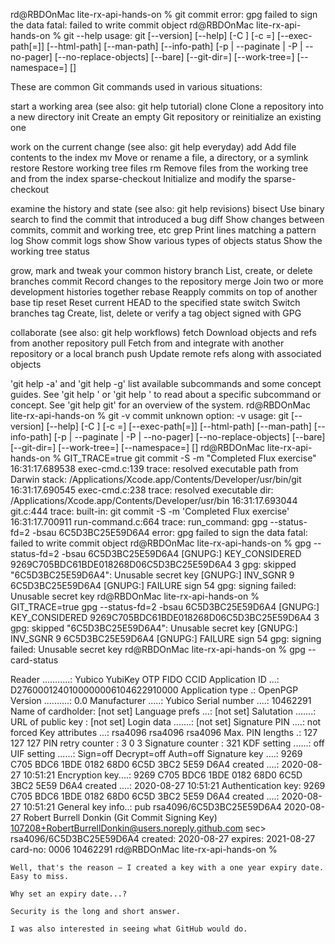 rd@RBDOnMac lite-rx-api-hands-on % git commit
error: gpg failed to sign the data
fatal: failed to write commit object
rd@RBDOnMac lite-rx-api-hands-on % git --help
usage: git [--version] [--help] [-C <path>] [-c <name>=<value>]
[--exec-path[=<path>]] [--html-path] [--man-path] [--info-path]
[-p | --paginate | -P | --no-pager] [--no-replace-objects] [--bare]
[--git-dir=<path>] [--work-tree=<path>] [--namespace=<name>]
<command> [<args>]

These are common Git commands used in various situations:

start a working area (see also: git help tutorial)
clone             Clone a repository into a new directory
init              Create an empty Git repository or reinitialize an existing one

work on the current change (see also: git help everyday)
add               Add file contents to the index
mv                Move or rename a file, a directory, or a symlink
restore           Restore working tree files
rm                Remove files from the working tree and from the index
sparse-checkout   Initialize and modify the sparse-checkout

examine the history and state (see also: git help revisions)
bisect            Use binary search to find the commit that introduced a bug
diff              Show changes between commits, commit and working tree, etc
grep              Print lines matching a pattern
log               Show commit logs
show              Show various types of objects
status            Show the working tree status

grow, mark and tweak your common history
branch            List, create, or delete branches
commit            Record changes to the repository
merge             Join two or more development histories together
rebase            Reapply commits on top of another base tip
reset             Reset current HEAD to the specified state
switch            Switch branches
tag               Create, list, delete or verify a tag object signed with GPG

collaborate (see also: git help workflows)
fetch             Download objects and refs from another repository
pull              Fetch from and integrate with another repository or a local branch
push              Update remote refs along with associated objects

'git help -a' and 'git help -g' list available subcommands and some
concept guides. See 'git help <command>' or 'git help <concept>'
to read about a specific subcommand or concept.
See 'git help git' for an overview of the system.
rd@RBDOnMac lite-rx-api-hands-on % git -v commit
unknown option: -v
usage: git [--version] [--help] [-C <path>] [-c <name>=<value>]
[--exec-path[=<path>]] [--html-path] [--man-path] [--info-path]
[-p | --paginate | -P | --no-pager] [--no-replace-objects] [--bare]
[--git-dir=<path>] [--work-tree=<path>] [--namespace=<name>]
<command> [<args>]
rd@RBDOnMac lite-rx-api-hands-on % GIT_TRACE=true git commit -S -m "Completed Flux exercise"
16:31:17.689538 exec-cmd.c:139          trace: resolved executable path from Darwin stack: /Applications/Xcode.app/Contents/Developer/usr/bin/git
16:31:17.690545 exec-cmd.c:238          trace: resolved executable dir: /Applications/Xcode.app/Contents/Developer/usr/bin
16:31:17.693044 git.c:444               trace: built-in: git commit -S -m 'Completed Flux exercise'
16:31:17.700911 run-command.c:664       trace: run_command: gpg --status-fd=2 -bsau 6C5D3BC25E59D6A4
error: gpg failed to sign the data
fatal: failed to write commit object
rd@RBDOnMac lite-rx-api-hands-on % gpg --status-fd=2 -bsau 6C5D3BC25E59D6A4
[GNUPG:] KEY_CONSIDERED 9269C705BDC61BDE018268D06C5D3BC25E59D6A4 3
gpg: skipped "6C5D3BC25E59D6A4": Unusable secret key
[GNUPG:] INV_SGNR 9 6C5D3BC25E59D6A4
[GNUPG:] FAILURE sign 54
gpg: signing failed: Unusable secret key
rd@RBDOnMac lite-rx-api-hands-on % GIT_TRACE=true gpg --status-fd=2 -bsau 6C5D3BC25E59D6A4
[GNUPG:] KEY_CONSIDERED 9269C705BDC61BDE018268D06C5D3BC25E59D6A4 3
gpg: skipped "6C5D3BC25E59D6A4": Unusable secret key
[GNUPG:] INV_SGNR 9 6C5D3BC25E59D6A4
[GNUPG:] FAILURE sign 54
gpg: signing failed: Unusable secret key
rd@RBDOnMac lite-rx-api-hands-on % gpg --card-status

Reader ...........: Yubico YubiKey OTP FIDO CCID
Application ID ...: D2760001240100000006104622910000
Application type .: OpenPGP
Version ..........: 0.0
Manufacturer .....: Yubico
Serial number ....: 10462291
Name of cardholder: [not set]
Language prefs ...: [not set]
Salutation .......:
URL of public key : [not set]
Login data .......: [not set]
Signature PIN ....: not forced
Key attributes ...: rsa4096 rsa4096 rsa4096
Max. PIN lengths .: 127 127 127
PIN retry counter : 3 0 3
Signature counter : 321
KDF setting ......: off
UIF setting ......: Sign=off Decrypt=off Auth=off
Signature key ....: 9269 C705 BDC6 1BDE 0182  68D0 6C5D 3BC2 5E59 D6A4
created ....: 2020-08-27 10:51:21
Encryption key....: 9269 C705 BDC6 1BDE 0182  68D0 6C5D 3BC2 5E59 D6A4
created ....: 2020-08-27 10:51:21
Authentication key: 9269 C705 BDC6 1BDE 0182  68D0 6C5D 3BC2 5E59 D6A4
created ....: 2020-08-27 10:51:21
General key info..: pub  rsa4096/6C5D3BC25E59D6A4 2020-08-27 Robert Burrell Donkin (Git Commit Signing Key) <107208+RobertBurrellDonkin@users.noreply.github.com>
sec>  rsa4096/6C5D3BC25E59D6A4  created: 2020-08-27  expires: 2021-08-27
card-no: 0006 10462291
rd@RBDOnMac lite-rx-api-hands-on %


    Well, that's the reason – I created a key with a one year expiry date. Easy to miss.

    Why set an expiry date...?

    Security is the long and short answer.

    I was also interested in seeing what GitHub would do.